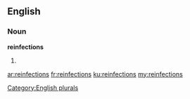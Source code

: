 ==English==

===Noun===
'''reinfections'''

# {{plural of|reinfection}}

[[Category:English plurals]]

[[ar:reinfections]]
[[fr:reinfections]]
[[ku:reinfections]]
[[my:reinfections]]